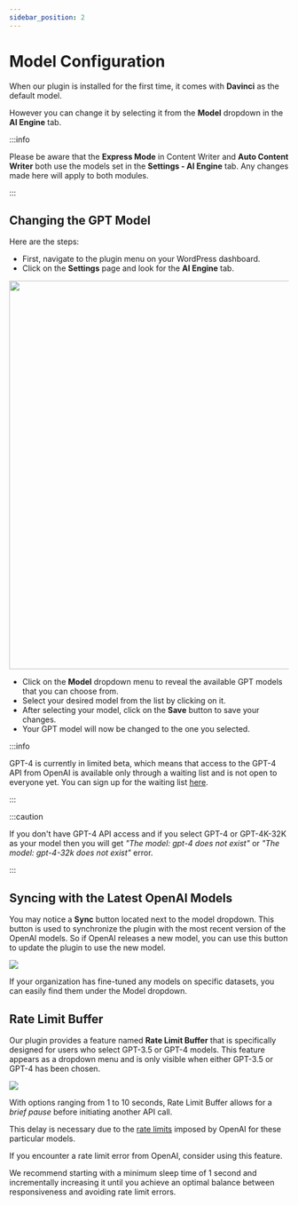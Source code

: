 ```yaml
---
sidebar_position: 2
---
```



# Model Configuration

When our plugin is installed for the first time, it comes with **Davinci** as the default model.

However you can change it by selecting it from the **Model** dropdown in the **AI Engine** tab.

:::info

Please be aware that the **Express Mode** in Content Writer and **Auto Content Writer** both use the models set in the **Settings - AI Engine** tab. Any changes made here will apply to both modules.

:::

## Changing the GPT Model

Here are the steps:

- First, navigate to the plugin menu on your WordPress dashboard.
- Click on the **Settings** page and look for the **AI Engine** tab.

<img src={ModelWindow2} width="700" />

- Click on the **Model** dropdown menu to reveal the available GPT models that you can choose from.
- Select your desired model from the list by clicking on it.
- After selecting your model, click on the **Save** button to save your changes.
- Your GPT model will now be changed to the one you selected.

:::info

GPT-4 is currently in limited beta, which means that access to the GPT-4 API from OpenAI is available only through a waiting list and is not open to everyone yet. You can sign up for the waiting list [here](https://openai.com/waitlist/gpt-4-api).

:::

:::caution

If you don't have GPT-4 API access and if you select GPT-4 or GPT-4K-32K as your model then you will get *"The model: gpt-4 does not exist"* or *"The model: gpt-4-32k does not exist"* error.

:::

## Syncing with the Latest OpenAI Models

You may notice a **Sync** button located next to the model dropdown. This button is used to synchronize the plugin with the most recent version of the OpenAI models. So if OpenAI releases a new model, you can use this button to update the plugin to use the new model.

<img src={FineTunedModels} />

If your organization has fine-tuned any models on specific datasets, you can easily find them under the Model dropdown.

## Rate Limit Buffer

Our plugin provides a feature named **Rate Limit Buffer** that is specifically designed for users who select GPT-3.5 or GPT-4 models. This feature appears as a dropdown menu and is only visible when either GPT-3.5 or GPT-4 has been chosen.

<img src={RateLimitBuffer} />

With options ranging from 1 to 10 seconds, Rate Limit Buffer allows for a *brief pause* before initiating another API call.

This delay is necessary due to the [rate limits](https://platform.openai.com/docs/guides/rate-limits) imposed by OpenAI for these particular models.

If you encounter a rate limit error from OpenAI, consider using this feature.

We recommend starting with a minimum sleep time of 1 second and incrementally increasing it until you achieve an optimal balance between responsiveness and avoiding rate limit errors.
